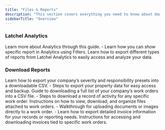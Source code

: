 ```yaml
---
title: "Files & Reports"
description: "This section covers everything you need to know about downloading, uploading, and exporting key files and reports from your Latchel account. Whether it’s accessing work order history, exporting property data, or managing invoices, these guides will walk you through each step."
sidebarTitle: "Overview"
---
```


### **Latchel Analytics**

<CardGroup cols={2}>
  <Card title="Latchel Analytics Overview" icon="chart-mixed" iconType="duotone" href="/s/topic/0TO5e000000h9wqGAA/Latchel-Analytics-Overview">
    Learn more about Analytics through this guide.
  </Card>
  <Card title="Latchel Analytics: Using Filters" icon="filter-list" iconType="duotone" href="/s/topic/0TO5e000000h9wqGAA/Latchel-Analytics-Filters">
    - Learn how you can show specific report in Analytics using Filters.
  </Card>
  <Card title="Latchel Analytics: Exporting Reports" icon="file-export" iconType="duotone" href="/s/topic/0TO5e000000h9wqGAA/Latchel-Analytics-Exporting-Reports">
    Learn how to export different types of reports from Latchel Analytics to easily access and analyze your data.
  </Card>
</CardGroup>

### **Download Reports**

<CardGroup cols={2}>
  <Card title="Export Severity Settings as a CSV File" icon="arrow-up-right-dots" iconType="duotone" href="/s/topic/0TO5e000000h9wqGAA/Export-Severity-Settings-as-a-CSV-File">
    Learn how to export your company’s severity and responsibility presets into a downloadable CSV.
  </Card>
  <Card title="How to Export Properties" icon="file-csv" iconType="duotone" href="/s/topic/0TO5e000000h9wqGAA/How-to-Export-Properties">
    - Steps to export your property data for easy access and backup.
  </Card>
</CardGroup>

<CardGroup cols={2}>
  <Card title="How to Export All Work Orders" icon="arrow-up-from-water-pump" iconType="duotone" href="/s/topic/0TO5e000000h9wqGAA/How-to-Export-All-Work-Orders-New-Experience">
    Guide to downloading a full list of your company’s work orders into a CSV file.
  </Card>
  <Card title="How to Download a Work Order History" icon="arrow-down-short-wide" iconType="duotone" href="/s/topic/0TO5e000000h9wqGAA/How-to-Download-a-Work-Order-History-New-Experience">
    - Steps to download a record of activity for any specific work order.
  </Card>
</CardGroup>

<CardGroup cols={2}>
  <Card title="How to Download or Manage Files from Work Orders" icon="file-arrow-down" iconType="duotone" href="/s/topic/0TO5e000000h9wqGAA/How-to-Download-or-Manage-Files-from-Work-Orders-New-Experience">
    Instructions on how to view, download, and organize files attached to work orders.
  </Card>
  <Card title="How to Upload Files to a Work Order for Property Manager" icon="file-arrow-up" iconType="duotone" href="/s/topic/0TO5e000000h9wqGAA/How-to-Upload-Files-to-a-Work-Order-for-Property-Manager-New-Experience">
    - Walkthrough for uploading documents or images directly to a work order.
  </Card>
</CardGroup>

<CardGroup cols={2}>
  <Card title="How to Export Your Invoice Data to a CSV" icon="file-invoice" iconType="duotone" href="/s/topic/0TO5e000000h9wqGAA/How-to-Export-Your-Invoice-Data-to-a-CSV">
    - Learn how to export detailed invoice information for your records or reporting needs.
  </Card>
  <Card title="How to Download a Work Order Invoice" icon="file-invoice-dollar" iconType="duotone" href="/s/topic/0TO5e000000h9wqGAA/How-to-Download-a-Work-Order-Invoice-New-Experience">
    Instructions for accessing and downloading invoices tied to specific work orders.
  </Card>
</CardGroup>
